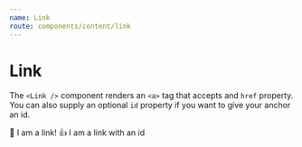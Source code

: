 ```yaml
---
name: Link
route: components/content/link
---
```



# Link

<ComponentDetail of="Link" />

The `<Link />` component renders an `<a>` tag that accepts and `href` property. You can also supply an optional `id` property if you want to give your anchor an id.

<Playground>
  <List>
    <ListItem>
      <Link href="https://looker.com">👋 I am a link!</Link>
    </ListItem>
    <ListItem>
      <Link href="https://looker.com" id="thumbs-up">
        👍 I am a link with an id
      </Link>
    </ListItem>
  </List>
</Playground>
